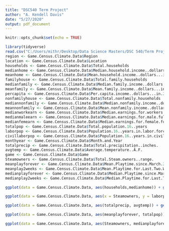 ```yaml
---
title: "DSC540 Term Project"
author: "A. Kendell Davis"
date: "5/27/2020"
output: pdf_document
---
```


```r
knitr::opts_chunk$set(echo = TRUE)
```
```r
library(tidyverse)
read.csv("C:/Users/mithr/Desktop/Data Science Masters/DSC 540/Term Project/Game-Census-Climate Data.csv")
region <- Game.Census.Climate.Data$Region
location <- Game.Census.Climate.Data$Location
households <- Game.Census.Climate.Data$Total.households
medianhome <- Game.Census.Climate.Data$Median.household.income..dollars...in.2018.inflation.adjusted.dollars.
meanhome <- Game.Census.Climate.Data$Mean.household.income..dollars...in.2018.inflation.adjusted.dollars.
familyhouse <- Game.Census.Climate.Data$Total.family.households
medianfamily <- Game.Census.Climate.Data$Median.family.income..dollars...in.2018.inflation.adjusted.dollars.
meanfamily <- Game.Census.Climate.Data$Mean.family.income..dollars...in.2018.inflation.adjusted.dollars.
percapita <- Game.Census.Climate.Data$Per.capita.income..dollars...in.2018.inflation.adjusted.dollars.
nonfamilyhouse <- Game.Census.Climate.Data$Total.nonfamily.households
mediannonfamily <- Game.Census.Climate.Data$Median.nonfamily.income..dollars...in.2018.inflation.adjusted.dollars.
meannonfamily <- Game.Census.Climate.Data$Mean.nonfamily.income..dollars...in.2018.inflation.adjusted.dollars.
medianworkearn <- Game.Census.Climate.Data$Median.earnings.for.workers..dollars...in.2018.inflation.adjusted.dollars.
medianmaleearn <- Game.Census.Climate.Data$Median.earnings.for.male.full.time..year.round.workers..dollars...in.2018.inflation.adjusted.dollars.
medianfemearn <- Game.Census.Climate.Data$Median.earnings.for.female.full.time..year.round.workers..dollars...in.2018.inflation.adjusted.dollars.
totalpop <- Game.Census.Climate.Data$Total.population.16..years
laborpop <- Game.Census.Climate.Data$Population.16..years.in.labor.force
civillaborpop <- Game.Census.Climate.Data$Population.16..years.in.civilian.labor.force
monthyear <- Game.Census.Climate.Data$Month.and.Year
totalprecip <- Game.Census.Climate.Data$Total.precipitation..inches.
avgtemp <- Game.Census.Climate.Data$Average.temperature..Â.F.
game <- Game.Census.Climate.Data$Game
Steamowners <- Game.Census.Climate.Data$Total.Steam.owners..range.
meanplayforever <- Game.Census.Climate.Data$Mean.Playtime.since.March.2009..minutes.
meanplay2weeks <- Game.Census.Climate.Data$Mean.Playtime.for.Last.Two.Weeks..minutes.
medianplayforever <- Game.Census.Climate.Data$Median.Playtime.since.March.2009..minutes.
medianplay2weeks <- Game.Census.Climate.Data$Median.Playtime.for.Last.Two.Weeks..minutes.
```
```r
ggplot(data = Game.Census.Climate.Data, aes(households,medianhome)) + geom_jitter(aes(color = region, shape = Steamowners))
```

```r
ggplot(data = Game.Census.Climate.Data, aes(x = Steamowners, y = laborpop)) + geom_col(aes(fill = region), position = "dodge")
```

```r
ggplot(data = Game.Census.Climate.Data, aes(totalprecip, avgtemp)) + geom_line(aes(color=region))
```


```r
ggplot(data = Game.Census.Climate.Data, aes(meanplayforever, totalpop)) + geom_area(aes(color=region, fill=region))
```

```r
ggplot(data = Game.Census.Climate.Data, aes(Steamowners, medianplayforever)) + geom_col(aes(color=region, fill=region), position = "stack")
```
